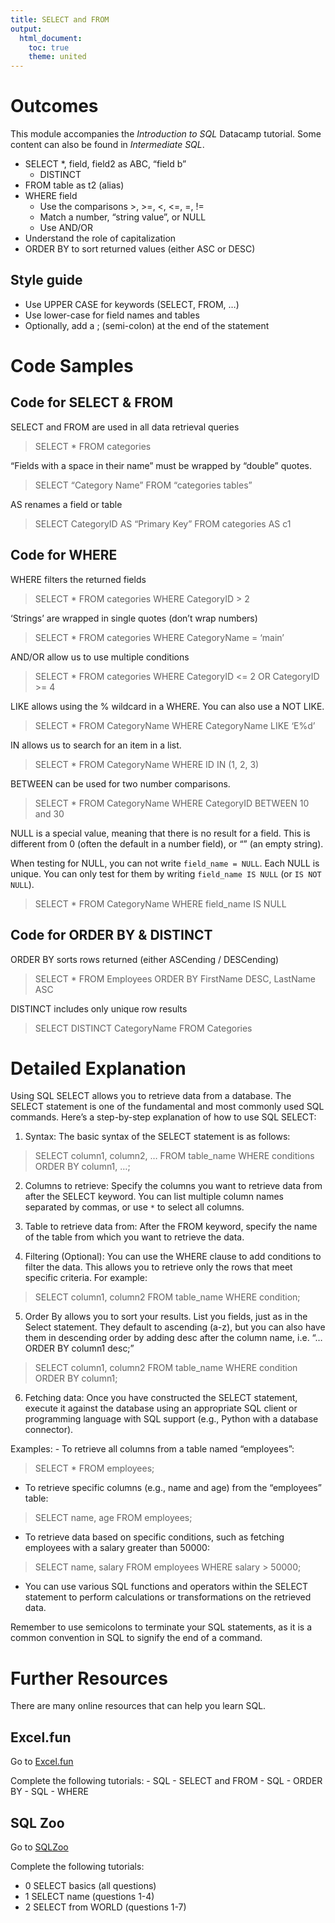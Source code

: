 ```yaml
---
title: SELECT and FROM
output: 
  html_document:
    toc: true
    theme: united
---
```


# Outcomes

This module accompanies the *Introduction to SQL* Datacamp tutorial. Some content can also be found in *Intermediate SQL*.

- SELECT *, field, field2 as ABC, "field b" 
    - DISTINCT
- FROM table as t2 (alias)
- WHERE field 
    - Use the comparisons >, >=, <, <=, =, != 
    - Match a number,  "string value", or NULL
    - Use AND/OR
- Understand the role of capitalization
- ORDER BY to sort returned values (either ASC or DESC)



## Style guide

- Use UPPER CASE for keywords (SELECT, FROM, ...)
- Use lower-case for field names and tables
- Optionally, add a ; (semi-colon) at the end of the statement

# Code Samples  {.tabset}

## Code for SELECT & FROM

SELECT and FROM are used in all data retrieval queries

> SELECT * FROM categories

"Fields with a space in their name" must be wrapped by "double" quotes.

> SELECT "Category Name" FROM "categories tables"

AS renames a field or table 

> SELECT CategoryID AS "Primary Key" FROM categories AS c1


## Code for WHERE

WHERE filters the returned fields

> SELECT * FROM categories WHERE CategoryID > 2

'Strings' are wrapped in single quotes (don't wrap numbers)

> SELECT * FROM categories WHERE CategoryName = 'main'

AND/OR allow us to use multiple conditions

> SELECT * FROM categories WHERE CategoryID <= 2 OR CategoryID >= 4

LIKE allows using the % wildcard in a WHERE. You can also use a NOT LIKE.

> SELECT * FROM CategoryName WHERE CategoryName LIKE 'E%d'

IN allows us to search for an item in a list.

> SELECT * FROM CategoryName WHERE ID IN (1, 2, 3)

BETWEEN can be used for two number comparisons.

> SELECT * FROM CategoryName WHERE CategoryID BETWEEN 10 and 30

NULL is a special value, meaning that there is no result for a field. This is different from 0 (often the default in a number field), or "" (an empty string).

When testing for NULL, you can not write `field_name = NULL`. Each NULL is unique. You can only test for them by writing `field_name IS NULL` (or `IS NOT NULL`).

> SELECT * FROM CategoryName WHERE field_name IS NULL


## Code for ORDER BY & DISTINCT

ORDER BY sorts rows returned (either ASCending / DESCending)

> SELECT * FROM Employees ORDER BY FirstName DESC, LastName ASC

DISTINCT includes only unique row results

> SELECT DISTINCT CategoryName FROM Categories 


# Detailed Explanation

Using SQL SELECT allows you to retrieve data from a database. The SELECT statement is one of the fundamental and most commonly used SQL commands. Here's a step-by-step explanation of how to use SQL SELECT:

1. Syntax: The basic syntax of the SELECT statement is as follows:

> SELECT column1, column2, ... FROM table_name WHERE conditions ORDER BY column1, ...;

2. Columns to retrieve: Specify the columns you want to retrieve data from after the SELECT keyword. You can list multiple column names separated by commas, or use `*` to select all columns.

3. Table to retrieve data from: After the FROM keyword, specify the name of the table from which you want to retrieve the data.

4. Filtering (Optional): You can use the WHERE clause to add conditions to filter the data. This allows you to retrieve only the rows that meet specific criteria. For example:

> SELECT column1, column2 FROM table_name WHERE condition;

5. Order By allows you to sort your results. List you fields, just as in the Select 
statement. They default to ascending (a-z), but you can also have them 
in descending order by adding desc after the column name, i.e. "... ORDER BY column1 desc;"

> SELECT column1, column2 FROM table_name WHERE condition ORDER BY column1;

6. Fetching data: Once you have constructed the SELECT statement, execute it against the database using an appropriate SQL client or programming language with SQL support (e.g., Python with a database connector).

Examples:
- To retrieve all columns from a table named "employees":

> SELECT * FROM employees;

- To retrieve specific columns (e.g., name and age) from the "employees" table:

> SELECT name, age FROM employees;
 
- To retrieve data based on specific conditions, such as fetching employees with a salary greater than 50000:

> SELECT name, salary FROM employees WHERE salary > 50000;

- You can use various SQL functions and operators within the SELECT statement to perform calculations or transformations on the retrieved data.

Remember to use semicolons to terminate your SQL statements, as it is a common convention in SQL to signify the end of a command.


# Further Resources {.tabset}

There are many online resources that can help you learn SQL. 

## Excel.fun

Go to [Excel.fun](https://excel.fun)

Complete the following tutorials:
- SQL - SELECT and FROM
- SQL - ORDER BY
- SQL - WHERE


## SQL Zoo

Go to [SQLZoo](https://sqlzoo.net/wiki/SQL_Tutorial)

Complete the following tutorials:

- 0 SELECT basics (all questions)
- 1 SELECT name (questions 1-4)
- 2 SELECT from WORLD (questions 1-7)
